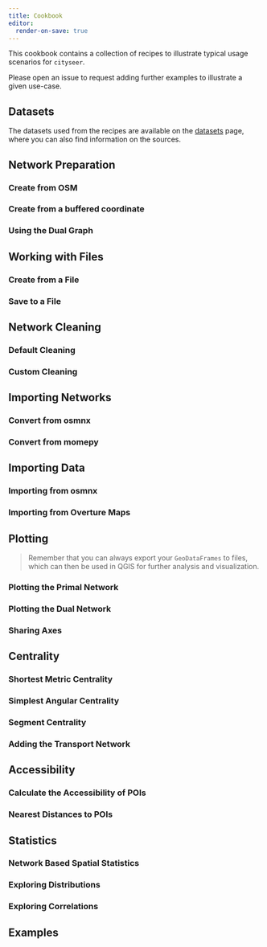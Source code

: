 ```yaml
---
title: Cookbook
editor:
  render-on-save: true
---
```


This cookbook contains a collection of recipes to illustrate typical usage scenarios for `cityseer`.

Please open an issue to request adding further examples to illustrate a given use-case.

## Datasets

The datasets used from the recipes are available on the [datasets](../data/datasets.qmd) page, where you can also find information on the sources.

## Network Preparation

### Create from OSM

### Create from a buffered coordinate

### Using the Dual Graph

## Working with Files

### Create from a File

### Save to a File

## Network Cleaning

### Default Cleaning

### Custom Cleaning

## Importing Networks

### Convert from osmnx

### Convert from momepy

## Importing Data

### Importing from osmnx

### Importing from Overture Maps

## Plotting

> Remember that you can always export your `GeoDataFrames` to files, which can then be used in QGIS for further analysis and visualization.

### Plotting the Primal Network

### Plotting the Dual Network

### Sharing Axes

## Centrality

### Shortest Metric Centrality

### Simplest Angular Centrality

### Segment Centrality

### Adding the Transport Network

## Accessibility

### Calculate the Accessibility of POIs

### Nearest Distances to POIs

## Statistics

### Network Based Spatial Statistics

### Exploring Distributions

### Exploring Correlations

## Examples
